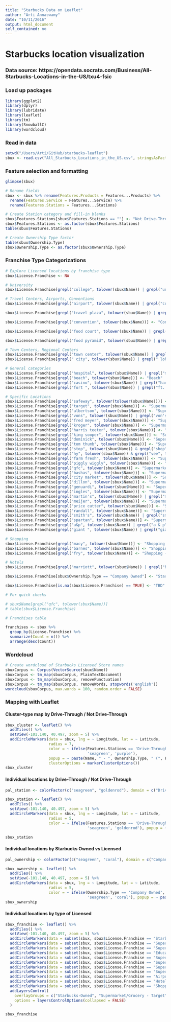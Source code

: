 ```yaml
---
title: "Starbucks Data on Leaflet"
author: "Arti Annaswamy"
date: "10/11/2016"
output: html_document
self_contained: no
---
```


# Starbucks location visualization

### Data source: https://opendata.socrata.com/Business/All-Starbucks-Locations-in-the-US/txu4-fsic

### Load up packages

```r
library(ggplot2)
library(dplyr)
library(lubridate)
library(leaflet)
library(tm)
library(SnowballC)
library(wordcloud)
```

### Read in data

```r
setwd("/Users/Arti/GitHub/starbucks-leaflet")
sbux <- read.csv("All_Starbucks_Locations_in_the_US.csv", stringsAsFactors = FALSE)
```

### Feature selection and formatting

```r
glimpse(sbux)

# Rename fields
sbux <- sbux %>% rename(Features.Products = Features...Products) %>% 
  rename(Features.Service = Features...Service) %>% 
  rename(Features.Stations = Features...Stations)

# Create Station category and fill-in blanks
sbux$Features.Stations[sbux$Features.Stations == ""] <- "Not Drive-Through"
sbux$Features.Stations <- as.factor(sbux$Features.Stations)
table(sbux$Features.Stations)

# Create Ownership Type factor
table(sbux$Ownership.Type)
sbux$Ownership.Type <- as.factor(sbux$Ownership.Type)

```

### Franchise Type Categorizations

```r
# Explore Licensed locations by franchise type
sbux$License.Franchise <- NA

# University
sbux$License.Franchise[grepl("college", tolower(sbux$Name)) | grepl("university", tolower(sbux$Name)) | grepl("campus", tolower(sbux$Name)) | grepl("student", tolower(sbux$Name)) | grepl("library", tolower(sbux$Name)) | grepl("univ", tolower(sbux$Name))] <- "Education"

# Travel Centers, Airports, Conventions
sbux$License.Franchise[grepl("airport", tolower(sbux$Name)) | grepl("concourse", tolower(sbux$Name)) | grepl("terminal", tolower(sbux$Name)) | grepl("ohare", tolower(sbux$Name)) | grepl("baggage", tolower(sbux$Name)) | grepl("term ", tolower(sbux$Name)) | grepl("security ", tolower(sbux$Name))] <- "Airport"

sbux$License.Franchise[grepl("travel plaza", tolower(sbux$Name)) | grepl("travel oasis", tolower(sbux$Name)) | grepl("travel center", tolower(sbux$Name))] <- "Travel Centers"

sbux$License.Franchise[grepl("convention", tolower(sbux$Name))] <- "Convention Center"

sbux$License.Franchise[grepl("food court", tolower(sbux$Name)) | grepl("food ct", tolower(sbux$Name))] <- "Food Court"

sbux$License.Franchise[grepl("food pyramid", tolower(sbux$Name)) | grepl("food pavilion", tolower(sbux$Name)) | grepl("food store", tolower(sbux$Name))] <- "Supermarket/Grocery - Misc"

# Town Centers, Regional Centers
sbux$License.Franchise[grepl("town center", tolower(sbux$Name)) | grepl("towne center", tolower(sbux$Name)) | grepl("regional center", tolower(sbux$Name)) | grepl("trade center", tolower(sbux$Name)) | grepl("community center", tolower(sbux$Name)) | grepl("shopping center", tolower(sbux$Name)) | grepl(" center", tolower(sbux$Name)) | grepl(" ctr", tolower(sbux$Name))] <- "Shopping - Misc"
sbux$License.Franchise[grepl(" city", tolower(sbux$Name)) | grepl(" lobby", tolower(sbux$Name)) | grepl(" courtyard", tolower(sbux$Name)) | grepl(" mall", tolower(sbux$Name))] <- "Shopping - Misc"

# General categories
sbux$License.Franchise[grepl("hospital", tolower(sbux$Name)) | grepl("medical", tolower(sbux$Name))] <- "Hospital"
sbux$License.Franchise[grepl("beach", tolower(sbux$Name))] <- "Beach"
sbux$License.Franchise[grepl("casino", tolower(sbux$Name)) | grepl("harrah", tolower(sbux$Name))] <- "Hotel"
sbux$License.Franchise[grepl("fort ", tolower(sbux$Name)) | grepl("ft. ", tolower(sbux$Name))] <- "Army Bases"

# Specific Locations
sbux$License.Franchise[grepl("safeway", tolower(tolower(sbux$Name)))] <- "Supermarket/Grocery - Safeway"
sbux$License.Franchise[grepl("target", tolower(sbux$Name))] <- "Supermarket/Grocery - Target"
sbux$License.Franchise[grepl("albertson", tolower(sbux$Name))] <- "Supermarket/Grocery - Albertsons"
sbux$License.Franchise[grepl("vons", tolower(sbux$Name)) | grepl("von's", tolower(sbux$Name))] <- "Supermarket/Grocery - Vons"
sbux$License.Franchise[grepl("fred meyer", tolower(sbux$Name))] <- "Supermarket/Grocery - Misc"
sbux$License.Franchise[grepl("kroger", tolower(sbux$Name))] <- "Supermarket/Grocery - Kroger"
sbux$License.Franchise[grepl("harris teeter", tolower(sbux$Name))] <- "Supermarket/Grocery - Misc"
sbux$License.Franchise[grepl("king sooper", tolower(sbux$Name))] <- "Supermarket/Grocery - Misc"
sbux$License.Franchise[grepl("dominick", tolower(sbux$Name))] <- "Supermarket/Grocery - Misc"
sbux$License.Franchise[grepl("tom thumb", tolower(sbux$Name))] <- "Supermarket/Grocery - Misc"
sbux$License.Franchise[grepl("stop", tolower(sbux$Name)) & grepl("shop", tolower(sbux$Name))] <- "Supermarket/Grocery - Misc"
sbux$License.Franchise[grepl("hy", tolower(sbux$Name)) & grepl("vee", tolower(sbux$Name))] <- "Supermarket/Grocery - Misc"
sbux$License.Franchise[grepl("farm fresh", tolower(sbux$Name))] <- "Supermarket/Grocery - Misc"
sbux$License.Franchise[grepl("piggly wiggly", tolower(sbux$Name))] <- "Supermarket/Grocery - Misc"
sbux$License.Franchise[grepl("qfc", tolower(sbux$Name))] <- "Supermarket/Grocery - Misc"
sbux$License.Franchise[grepl("bashas", tolower(sbux$Name))] <- "Supermarket/Grocery - Misc"
sbux$License.Franchise[grepl("city market", tolower(sbux$Name))] <- "Supermarket/Grocery - Misc"
sbux$License.Franchise[grepl("dillon", tolower(sbux$Name))] <- "Supermarket/Grocery - Misc"
sbux$License.Franchise[grepl("genuardi", tolower(sbux$Name))] <- "Supermarket/Grocery - Misc"
sbux$License.Franchise[grepl("ingles", tolower(sbux$Name))] <- "Supermarket/Grocery - Misc"
sbux$License.Franchise[grepl("martin's", tolower(sbux$Name)) | grepl("martins", tolower(sbux$Name))] <- "Supermarket/Grocery - Misc"
sbux$License.Franchise[grepl("meijer", tolower(sbux$Name))] <- "Supermarket/Grocery - Misc"
sbux$License.Franchise[grepl("price cutter", tolower(sbux$Name))] <- "Supermarket/Grocery - Misc"
sbux$License.Franchise[grepl("randall", tolower(sbux$Name))] <- "Supermarket/Grocery - Misc"
sbux$License.Franchise[grepl("smith's", tolower(sbux$Name)) | grepl("smiths", tolower(sbux$Name))] <- "Supermarket/Grocery - Misc"
sbux$License.Franchise[grepl("spartan", tolower(sbux$Name))] <- "Supermarket/Grocery - Misc"
sbux$License.Franchise[grepl("a&p", tolower(sbux$Name)) | grepl("a & p", tolower(sbux$Name))] <- "Supermarket/Grocery - Misc"
sbux$License.Franchise[grepl("giant ", tolower(sbux$Name)) | grepl("giant-", tolower(sbux$Name))] <- "Supermarket/Grocery - Misc"

# Shopping
sbux$License.Franchise[grepl("macy", tolower(sbux$Name))] <- "Shopping - Macy's"
sbux$License.Franchise[grepl("barnes", tolower(sbux$Name))] <- "Shopping - Barnes & Noble"
sbux$License.Franchise[grepl("fry", tolower(sbux$Name))] <- "Shopping - Fry's"

# Hotels
sbux$License.Franchise[grepl("marriott", tolower(sbux$Name)) | grepl("hilton", tolower(sbux$Name)) | grepl("hotel", tolower(sbux$Name)) | grepl("sheraton", tolower(sbux$Name)) | grepl("westin", tolower(sbux$Name)) | grepl("hyatt", tolower(sbux$Name))] <- "Hotel"

sbux$License.Franchise[sbux$Ownership.Type == "Company Owned"] <- "Starbucks-Owned"

sbux$License.Franchise[is.na(sbux$License.Franchise) == TRUE] <- "TBD"

# For quick checks

# sbux$Name[grepl("qfc", tolower(sbux$Name))]
# table(sbux$License.Franchise)

# Franchises table

franchises <- sbux %>% 
  group_by(License.Franchise) %>% 
  summarize(Count = n()) %>% 
  arrange(desc(Count))

```

### Wordcloud 

```r

# Create wordcloud of Starbucks Licensed Store names
sbuxCorpus <- Corpus(VectorSource(sbux$Name))
sbuxCorpus <- tm_map(sbuxCorpus, PlainTextDocument)
sbuxCorpus <- tm_map(sbuxCorpus, removePunctuation)
sbuxCorpus <- tm_map(sbuxCorpus, removeWords, stopwords('english'))
wordcloud(sbuxCorpus, max.words = 100, random.order = FALSE)

```

### Mapping with Leaflet

#### Cluster-type map by Drive-Through / Not Drive-Through
```r
sbux_cluster <- leaflet() %>% 
  addTiles() %>% 
  setView(-101.140, 40.497, zoom = 5) %>%
  addCircleMarkers(data = sbux, lng = ~ Longitude, lat = ~ Latitude, 
                   radius = 7, 
                   color = ~ ifelse(Features.Stations == 'Drive-Through', 
                                    'seagreen', 'purple'),
                   popup = ~ paste(Name, " - ", Ownership.Type, " (", Features.Stations, ")", sep = ""), 
                   clusterOptions = markerClusterOptions())
sbux_cluster
```

#### Individual locations by Drive-Through / Not Drive-Through
```r

pal_station <- colorFactor(c("seagreen", "goldenrod"), domain = c("Drive-Through", "Not Drive-Through"))

sbux_station <- leaflet() %>% 
  addTiles() %>% 
  setView(-101.140, 40.497, zoom = 5) %>%
  addCircleMarkers(data = sbux, lng = ~ Longitude, lat = ~ Latitude, 
                   radius = 5, 
                   color = ~ ifelse(Features.Stations == 'Drive-Through', 
                                    'seagreen', 'goldenrod'), popup = ~ paste(Name, " - ", Ownership.Type, " (", Features.Stations, ")", sep = "")) %>% addLegend("bottomright", pal = pal_station, values = sbux$Features.Stations, title = "Starbucks Station Type", opacity = 1)

sbux_station
```

#### Individual locations by Starbucks Owned vs Licensed
```r

pal_ownership <- colorFactor(c("seagreen", "coral"), domain = c("Company Owned", "Licensed"))

sbux_ownership <- leaflet() %>% 
  addTiles() %>% 
  setView(-101.140, 40.497, zoom = 5) %>%
  addCircleMarkers(data = sbux, lng = ~ Longitude, lat = ~ Latitude, 
                   radius = 5, 
                   color = ~ ifelse(Ownership.Type == 'Company Owned', 
                                    'seagreen', 'coral'), popup = ~ paste(Name, "  (", Ownership.Type, ")", sep = "")) %>% addLegend("bottomright", pal = pal_ownership, values = sbux$Ownership.Type, title = "Starbucks Ownership Type", opacity = 1)
sbux_ownership
```

#### Individual locations by type of Licensed
```r

sbux_franchise <- leaflet() %>% 
  addTiles() %>% 
  setView(-101.140, 40.497, zoom = 5) %>%
  addCircleMarkers(data = subset(sbux, sbux$License.Franchise == "Starbucks-Owned"), group = "Starbucks-Owned", lng = ~ Longitude, lat = ~ Latitude, radius = 7, fillOpacity = 0.5, color = "seagreen", popup = ~ paste(Name, "  (", License.Franchise, ")", sep = "")) %>% 
  addCircleMarkers(data = subset(sbux, sbux$License.Franchise == "Supermarket/Grocery - Target"), group = "Supermarket/Grocery - Target", lng = ~ Longitude, lat = ~ Latitude, radius = 7, fillOpacity = 0.5, color = "red", popup = ~ paste(Name, "  (", License.Franchise, ")", sep = "")) %>% 
  addCircleMarkers(data = subset(sbux, sbux$License.Franchise == "Supermarket/Grocery - Safeway"), group = "Supermarket/Grocery - Safeway", lng = ~ Longitude, lat = ~ Latitude, radius = 7, fillOpacity = 0.5, color = "blue", popup = ~ paste(Name, "  (", License.Franchise, ")", sep = "")) %>% 
  addCircleMarkers(data = subset(sbux, sbux$License.Franchise == "Education"), group = "Education", lng = ~ Longitude, lat = ~ Latitude, radius = 7, fillOpacity = 0.5, color = "purple", popup = ~ paste(Name, "  (", License.Franchise, ")", sep = "")) %>% 
  addCircleMarkers(data = subset(sbux, sbux$License.Franchise == "Supermarket/Grocery - Kroger"), group = "Supermarket/Grocery - Kroger", lng = ~ Longitude, lat = ~ Latitude, radius = 7, fillOpacity = 0.5, color = "deepskyblue", popup = ~ paste(Name, "  (", License.Franchise, ")", sep = "")) %>% 
  addCircleMarkers(data = subset(sbux, sbux$License.Franchise == "Supermarket/Grocery - Albertsons"), group = "Supermarket/Grocery - Albertsons", lng = ~ Longitude, lat = ~ Latitude, radius = 7, fillOpacity = 0.5, color = "skyblue", popup = ~ paste(Name, "  (", License.Franchise, ")", sep = "")) %>% 
  addCircleMarkers(data = subset(sbux, sbux$License.Franchise == "Supermarket/Grocery - Misc"), group = "Supermarket/Grocery - Misc", lng = ~ Longitude, lat = ~ Latitude, radius = 7, fillOpacity = 0.5, color = "slateblue", popup = ~ paste(Name, "  (", License.Franchise, ")", sep = "")) %>% 
  addCircleMarkers(data = subset(sbux, sbux$License.Franchise == "Supermarket/Grocery - Vons"), group = "Supermarket/Grocery - Vons", lng = ~ Longitude, lat = ~ Latitude, radius = 7, fillOpacity = 0.5, color = "royalblue", popup = ~ paste(Name, "  (", License.Franchise, ")", sep = "")) %>% 
  addCircleMarkers(data = subset(sbux, sbux$License.Franchise == "Airport"), group = "Airport", lng = ~ Longitude, lat = ~ Latitude, radius = 7, fillOpacity = 0.5, color = "chartreuse", popup = ~ paste(Name, "  (", License.Franchise, ")", sep = "")) %>% 
  addCircleMarkers(data = subset(sbux, sbux$License.Franchise == "Hotel"), group = "Hotel", lng = ~ Longitude, lat = ~ Latitude, radius = 7, fillOpacity = 0.5, color = "salmon", popup = ~ paste(Name, "  (", License.Franchise, ")", sep = "")) %>% 
  addCircleMarkers(data = subset(sbux, sbux$License.Franchise == "Shopping - Misc"), group = "Shopping - Misc", lng = ~ Longitude, lat = ~ Latitude, radius = 7, fillOpacity = 0.5, color = "orange", popup = ~ paste(Name, "  (", License.Franchise, ")", sep = "")) %>% 
  addLayersControl(
    overlayGroups = c("Starbucks-Owned", "Supermarket/Grocery - Target", "Supermarket/Grocery - Safeway", "Supermarket/Grocery - Misc", "Education", "Supermarket/Grocery - Kroger", "Supermarket/Grocery - Albertsons", "Supermarket/Grocery - Vons", "Airport", "Hotel", "Shopping - Misc"),
    options = layersControlOptions(collapsed = FALSE)
  )

sbux_franchise

```